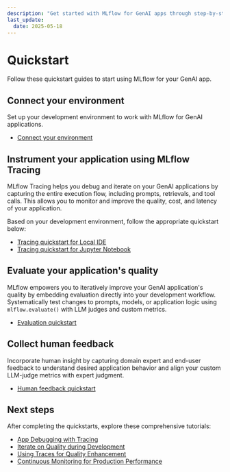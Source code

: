```yaml
---
description: "Get started with MLflow for GenAI apps through step-by-step quickstart guides covering tracing, evaluation, and human feedback"
last_update:
  date: 2025-05-18
---
```


# Quickstart

Follow these quickstart guides to start using MLflow for your GenAI app.

## Connect your environment

Set up your development environment to work with MLflow for GenAI applications.

- [Connect your environment](/genai/getting-started/connect-environment)

## Instrument your application using MLflow Tracing

MLflow Tracing helps you debug and iterate on your GenAI applications by capturing the entire execution flow, including prompts, retrievals, and tool calls. This allows you to monitor and improve the quality, cost, and latency of your application.

Based on your development environment, follow the appropriate quickstart below:

- [Tracing quickstart for Local IDE](/genai/getting-started/tracing/tracing-ide)
- [Tracing quickstart for Jupyter Notebook](/genai/getting-started/tracing/tracing-notebook)

## Evaluate your application's quality

MLflow empowers you to iteratively improve your GenAI application's quality by embedding evaluation directly into your development workflow. Systematically test changes to prompts, models, or application logic using `mlflow.evaluate()` with LLM judges and custom metrics.

- [Evaluation quickstart](/genai/getting-started/eval)

## Collect human feedback

Incorporate human insight by capturing domain expert and end-user feedback to understand desired application behavior and align your custom LLM-judge metrics with expert judgment.

- [Human feedback quickstart](/genai/getting-started/human-feedback)

## Next steps

After completing the quickstarts, explore these comprehensive tutorials:

- [App Debugging with Tracing](/genai/tutorials/debug-tracing)
- [Iterate on Quality during Development](/genai/tutorials/dev-quality-iteration)
- [Using Traces for Quality Enhancement](/genai/tutorials/enhance-quality)
- [Continuous Monitoring for Production Performance](/genai/tutorials/prod-monitoring)
